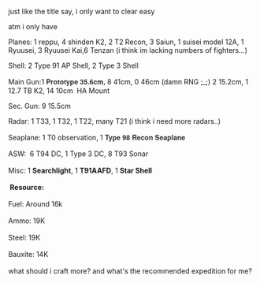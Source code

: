 just like the title say, i only want to clear easy

atm i only have 

Planes: 1 reppu, 4 shinden K2, 2 T2 Recon, 3 Saiun, 1 suisei model 12A, 1 Ryuusei, 3 Ryuusei Kai,6 Tenzan (i think im lacking numbers of fighters...)

Shell: 2 Type 91 AP Shell, 2 Type 3 Shell 

Main Gun:1 <span style="color:rgb(51,51,51);font-family:'HelveticaNeue',Helvetica,Arial,sans-serif;font-size:14px;font-weight:bold;line-height:20px;">Prototype 35.6cm,</span> 8 41cm, 0 46cm (damn RNG ;_;) 2 15.2cm, 1 12.7 TB K2, 14 10cm  HA Mount

Sec. Gun: 9 15.5cm

Radar: 1 T33, 1 T32, 1 T22, many T21 (i think i need more radars..)

Seaplane: 1 T0 observation, 1 <span style="color:rgb(51,51,51);font-family:'HelveticaNeue',Helvetica,Arial,sans-serif;font-size:14px;font-weight:bold;line-height:20px;">Type 98 Recon Seaplane</span><span style="color:rgb(51,51,51);font-family:'HelveticaNeue',Helvetica,Arial,sans-serif;font-size:14px;font-weight:bold;line-height:20px;"> </span>

<span style="font-size:14px;line-height:20px;">ASW:  6 T94 DC, 1 Type 3 DC, 8 T93 Sonar</span>

<span style="font-size:14px;line-height:20px;">Misc: 1 '''Searchlight''', 1 '''T91AAFD''', 1 '''Star Shell'''</span>

<span style="font-size:14px;line-height:20px;">''' Resource:'''</span>

<span style="font-size:14px;line-height:20px;">Fuel: Around 16k</span>

<span style="font-size:14px;line-height:20px;">Ammo: 19K</span>

<span style="font-size:14px;line-height:20px;">Steel: 19K</span>

<span style="font-size:14px;line-height:20px;">Bauxite: 14K</span>



<span style="font-size:14px;line-height:20px;">what should i craft more? and what's the recommended expedition for me?</span><ac_metadata title="Should i start stockpiling or Crafting?"> </ac_metadata>
